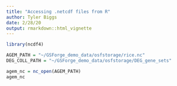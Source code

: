 ---
title: "Accessing .netcdf files from R"
author: Tyler Biggs
date: 2/28/20
output: rmarkdown::html_vignette
---

```{r}
library(ncdf4)
```

```{r}
AGEM_PATH = "~/GSForge_demo_data/osfstorage/rice.nc"
DEG_COLL_PATH = "~/GSForge_demo_data/osfstorage/DEG_gene_sets"
```

```{r}
agem_nc = nc_open(AGEM_PATH)
agem_nc
```

